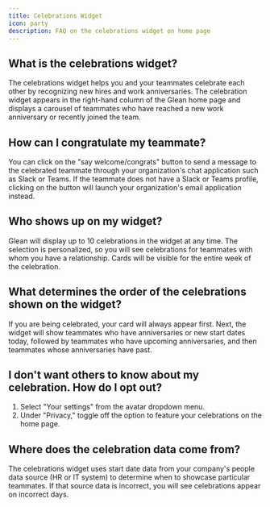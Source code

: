 ```yaml
---
title: Celebrations Widget
icon: party
description: FAQ on the celebrations widget on home page
---
```


## What is the celebrations widget?

The celebrations widget helps you and your teammates celebrate each other by recognizing new hires and work anniversaries. The celebration widget appears in the right-hand column of the Glean home page and displays a carousel of teammates who have reached a new work anniversary or recently joined the team.

 
## How can I congratulate my teammate? 

You can click on the "say welcome/congrats" button to send a message to the celebrated teammate through your organization's chat application such as Slack or Teams. If the teammate does not have a Slack or Teams profile, clicking on the button will launch your organization's email application instead.

 
## Who shows up on my widget?

Glean will display up to 10 celebrations in the widget at any time. The selection is personalized, so you will see celebrations for teammates with whom you have a relationship. Cards will be visible for the entire week of the celebration. 

 
## What determines the order of the celebrations shown on the widget?

If you are being celebrated, your card will always appear first. Next, the widget will show teammates who have anniversaries or new start dates today, followed by teammates who have upcoming anniversaries, and then teammates whose anniversaries have past. 

 
## I don't want others to know about my celebration. How do I opt out?

1. Select "Your settings" from the avatar dropdown menu. 
2. Under "Privacy," toggle off the option to feature your celebrations on the home page.

 
## Where does the celebration data come from?

The celebrations widget uses start date data from your company's people data source (HR or IT system) to determine when to showcase particular teammates. If that source data is incorrect, you will see celebrations appear on incorrect days.